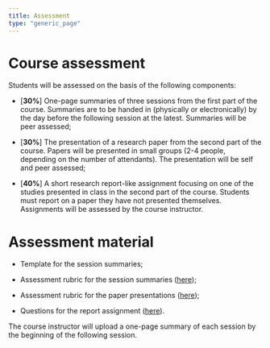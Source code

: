 ```yaml
---
title: Assessment
type: "generic_page"
---
```


# Course assessment

Students will be assessed on the basis of the following components:

- [**30%**] One-page summaries of three sessions from the first part of the course. Summaries are to be handed in (physically or electronically) by the day before the following session at the latest. Summaries will be peer assessed;

- [**30%**] The presentation of a research paper from the second part of the course. Papers will be presented in small groups (2-4 people, depending on the number of attendants). The presentation will be self and peer assessed;

- [**40%**] A short research report-like assignment focusing on one of the studies presented in class in the second part of the course. Students must report on a paper they have not presented themselves. Assignments will be assessed by the course instructor.


# Assessment material

- Template for the session summaries;

- Assessment rubric for the session summaries ([here](https://github.com/vini-macuch-silva/intro-to-psycholinguistics/tree/master/materials/Ass-rubric-summary.pdf));

- Assessment rubric for the paper presentations ([here](https://github.com/vini-macuch-silva/intro-to-psycholinguistics/tree/master/materials/Ass-rubric-presentation.pdf));

- Questions for the report assignment ([here](https://github.com/vini-macuch-silva/intro-to-psycholinguistics/tree/master/materials/Reference-final-assignment.pdf)).


<div class="alert alert-info">
The course instructor will upload a one-page summary of each session by the beginning of the following session.
</div>
